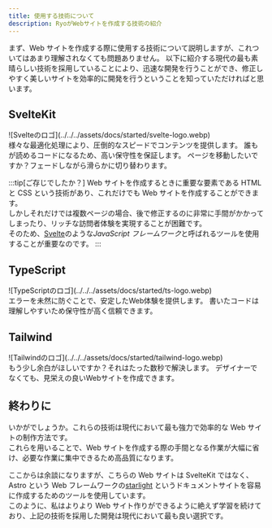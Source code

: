 ```yaml
---
title: 使用する技術について
description: RyoがWebサイトを作成する技術の紹介
---
```



まず、Web サイトを作成する際に使用する技術について説明しますが、これついてはあまり理解されなくても問題ありません。
以下に紹介する現代の最も素晴らしい技術を採用していることにより、迅速な開発を行うことができ、修正しやすく美しいサイトを効率的に開発を行うということを知っていただければと思います。

## SvelteKit

<div class="center">
	![Svelteのロゴ](../../../assets/docs/started/svelte-logo.webp)
</div>

<CardGrid stagger>
	<Card title="超高速" icon="rocket">
		様々な最適化処理により、圧倒的なスピードでコンテンツを提供します。
	</Card>
	<Card title="シンプル" icon="magnifier">
		誰もが読めるコードになるため、高い保守性を保証します。
	</Card>
	<Card title="リッチなユーザー体験" icon="star">
		ページを移動したいですか？フェードしながら滑らかに切り替わります。
	</Card>
</CardGrid>

:::tip[ご存じでしたか？]
Web サイトを作成するときに重要な要素である HTML と CSS という技術があり、これだけでも Web サイトを作成することができます。<br />
しかしそれだけでは複数ページの場合、後で修正するのに非常に手間がかかってしまったり、リッチな訪問者体験を実現することが困難です。<br />
そのため、[Svelte](https://svelte.jp/)のような*JavaScript フレームワーク*と呼ばれるツールを使用することが重要なのです。
:::

## TypeScript

<div class="center">
	![TypeScriptのロゴ](../../../assets/docs/started/ts-logo.webp)
</div>

<CardGrid>
	<Card title="安全性" icon="approve-check-circle">
		エラーを未然に防ぐことで、安定したWeb体験を提供します。
	</Card>
	<Card title="クリーン" icon="forward-slash">
		書いたコードは理解しやすいため保守性が高く信頼できます。
	</Card>
</CardGrid>

## Tailwind

<div class="center">
	![Tailwindのロゴ](../../../assets/docs/started/tailwind-logo.webp)
</div>

<CardGrid>
	<Card title="迅速なスタイリング" icon="pen">
		もう少し余白がほしいですか？それはたった数秒で解決します。
	</Card>
	<Card title="美しい見た目" icon="star">
		デザイナーでなくても、見栄えの良いWebサイトを作成できます。
	</Card>
</CardGrid>

## 終わりに

いかがでしょうか。これらの技術は現代において最も強力で効率的な Web サイトの制作方法です。<br />
これらを用いることで、Web サイトを作成する際の手間となる作業が大幅に省け、必要な作業に集中できるため高品質になります。

ここからは余談になりますが、こちらの Web サイトは SvelteKit ではなく、Astro という Web フレームワークの[starlight](https://starlight.astro.build/ja/) というドキュメントサイトを容易に作成するためのツールを使用しています。<br />
このように、私はよりより Web サイト作りができるように絶えず学習を続けており、上記の技術を採用した開発は現代において最も良い選択です。

